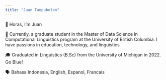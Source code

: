 ```yaml
---
title: "Juan Tampubolon"
---
```


👋 Horas, I'm Juan

📍 Currently, a graduate student in the Master of Data Science in Computational Linguistics program at the University of British Columbia. I have passions in education, technology, and linguistics

🎓 Graduated in Linguistics (B.Sc) from the University of Michigan in 2022. Go Blue!

🗣️ Bahasa Indonesia, English, Espanol, Francais
